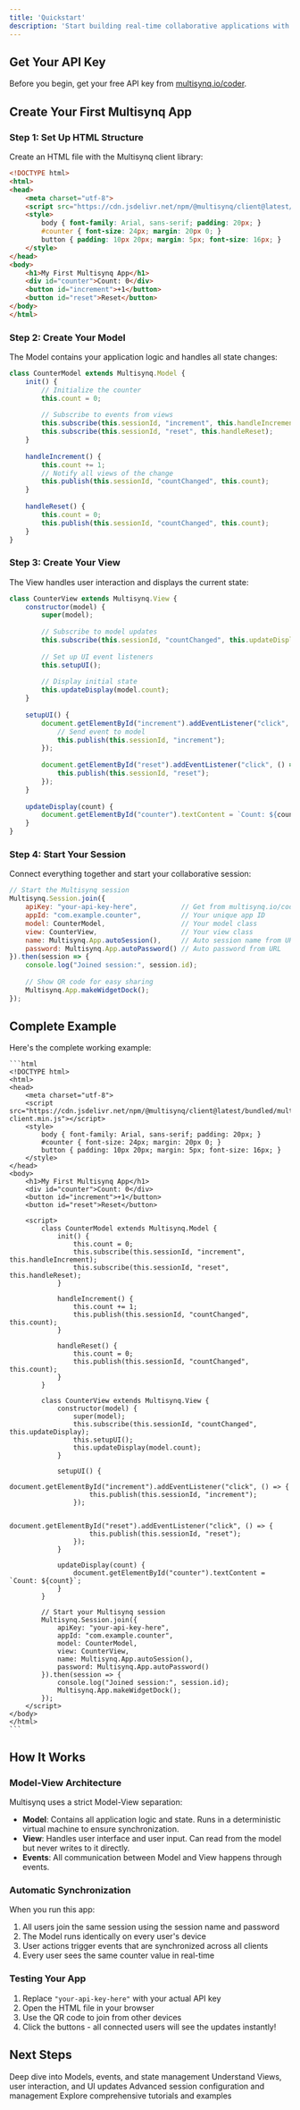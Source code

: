 ```yaml
---
title: 'Quickstart'
description: 'Start building real-time collaborative applications with Multisynq in under 5 minutes'
---
```


## Get Your API Key

Before you begin, get your free API key from [multisynq.io/coder](https://multisynq.io/coder).

## Create Your First Multisynq App

### Step 1: Set Up HTML Structure

Create an HTML file with the Multisynq client library:

```html
<!DOCTYPE html>
<html>
<head>
    <meta charset="utf-8">
    <script src="https://cdn.jsdelivr.net/npm/@multisynq/client@latest/bundled/multisynq-client.min.js"></script>
    <style>
        body { font-family: Arial, sans-serif; padding: 20px; }
        #counter { font-size: 24px; margin: 20px 0; }
        button { padding: 10px 20px; margin: 5px; font-size: 16px; }
    </style>
</head>
<body>
    <h1>My First Multisynq App</h1>
    <div id="counter">Count: 0</div>
    <button id="increment">+1</button>
    <button id="reset">Reset</button>
</body>
</html>
```

### Step 2: Create Your Model

The Model contains your application logic and handles all state changes:

```javascript
class CounterModel extends Multisynq.Model {
    init() {
        // Initialize the counter
        this.count = 0;
        
        // Subscribe to events from views
        this.subscribe(this.sessionId, "increment", this.handleIncrement);
        this.subscribe(this.sessionId, "reset", this.handleReset);
    }
    
    handleIncrement() {
        this.count += 1;
        // Notify all views of the change
        this.publish(this.sessionId, "countChanged", this.count);
    }
    
    handleReset() {
        this.count = 0;
        this.publish(this.sessionId, "countChanged", this.count);
    }
}
```

### Step 3: Create Your View

The View handles user interaction and displays the current state:

```javascript
class CounterView extends Multisynq.View {
    constructor(model) {
        super(model);
        
        // Subscribe to model updates
        this.subscribe(this.sessionId, "countChanged", this.updateDisplay);
        
        // Set up UI event listeners
        this.setupUI();
        
        // Display initial state
        this.updateDisplay(model.count);
    }
    
    setupUI() {
        document.getElementById("increment").addEventListener("click", () => {
            // Send event to model
            this.publish(this.sessionId, "increment");
        });
        
        document.getElementById("reset").addEventListener("click", () => {
            this.publish(this.sessionId, "reset");
        });
    }
    
    updateDisplay(count) {
        document.getElementById("counter").textContent = `Count: ${count}`;
    }
}
```

### Step 4: Start Your Session

Connect everything together and start your collaborative session:

```javascript
// Start the Multisynq session
Multisynq.Session.join({
    apiKey: "your-api-key-here",           // Get from multisynq.io/coder
    appId: "com.example.counter",          // Your unique app ID
    model: CounterModel,                   // Your model class
    view: CounterView,                     // Your view class
    name: Multisynq.App.autoSession(),     // Auto session name from URL
    password: Multisynq.App.autoPassword() // Auto password from URL
}).then(session => {
    console.log("Joined session:", session.id);
    
    // Show QR code for easy sharing
    Multisynq.App.makeWidgetDock();
});
```

## Complete Example

<AccordionGroup>
  <Accordion icon="code" title="Complete HTML File">
    Here's the complete working example:
    
    ```html
    <!DOCTYPE html>
    <html>
    <head>
        <meta charset="utf-8">
        <script src="https://cdn.jsdelivr.net/npm/@multisynq/client@latest/bundled/multisynq-client.min.js"></script>
        <style>
            body { font-family: Arial, sans-serif; padding: 20px; }
            #counter { font-size: 24px; margin: 20px 0; }
            button { padding: 10px 20px; margin: 5px; font-size: 16px; }
        </style>
    </head>
    <body>
        <h1>My First Multisynq App</h1>
        <div id="counter">Count: 0</div>
        <button id="increment">+1</button>
        <button id="reset">Reset</button>
        
        <script>
            class CounterModel extends Multisynq.Model {
                init() {
                    this.count = 0;
                    this.subscribe(this.sessionId, "increment", this.handleIncrement);
                    this.subscribe(this.sessionId, "reset", this.handleReset);
                }
                
                handleIncrement() {
                    this.count += 1;
                    this.publish(this.sessionId, "countChanged", this.count);
                }
                
                handleReset() {
                    this.count = 0;
                    this.publish(this.sessionId, "countChanged", this.count);
                }
            }
            
            class CounterView extends Multisynq.View {
                constructor(model) {
                    super(model);
                    this.subscribe(this.sessionId, "countChanged", this.updateDisplay);
                    this.setupUI();
                    this.updateDisplay(model.count);
                }
                
                setupUI() {
                    document.getElementById("increment").addEventListener("click", () => {
                        this.publish(this.sessionId, "increment");
                    });
                    
                    document.getElementById("reset").addEventListener("click", () => {
                        this.publish(this.sessionId, "reset");
                    });
                }
                
                updateDisplay(count) {
                    document.getElementById("counter").textContent = `Count: ${count}`;
                }
            }
            
            // Start your Multisynq session
            Multisynq.Session.join({
                apiKey: "your-api-key-here",
                appId: "com.example.counter",
                model: CounterModel,
                view: CounterView,
                name: Multisynq.App.autoSession(),
                password: Multisynq.App.autoPassword()
            }).then(session => {
                console.log("Joined session:", session.id);
                Multisynq.App.makeWidgetDock();
            });
        </script>
    </body>
    </html>
    ```
  </Accordion>
</AccordionGroup>

## How It Works

### Model-View Architecture
Multisynq uses a strict Model-View separation:

- **Model**: Contains all application logic and state. Runs in a deterministic virtual machine to ensure synchronization.
- **View**: Handles user interface and user input. Can read from the model but never writes to it directly.
- **Events**: All communication between Model and View happens through events.

### Automatic Synchronization
When you run this app:

1. All users join the same session using the session name and password
2. The Model runs identically on every user's device
3. User actions trigger events that are synchronized across all clients
4. Every user sees the same counter value in real-time

### Testing Your App

1. Replace `"your-api-key-here"` with your actual API key
2. Open the HTML file in your browser
3. Use the QR code to join from other devices
4. Click the buttons - all connected users will see the updates instantly!

## Next Steps

<CardGroup cols={2}>
  <Card
    title="Learn the Model API"
    icon="cube"
    href="/api-reference/model"
  >
    Deep dive into Models, events, and state management
  </Card>
  <Card
    title="Learn the View API"
    icon="eye"
    href="/api-reference/view"
  >
    Understand Views, user interaction, and UI updates
  </Card>
  <Card
    title="Session Management"
    icon="users"
    href="/api-reference/session"
  >
    Advanced session configuration and management
  </Card>
  <Card
    title="Real Examples"
    icon="rocket"
    href="/tutorials/hello-world"
  >
    Explore comprehensive tutorials and examples
  </Card>
</CardGroup>
